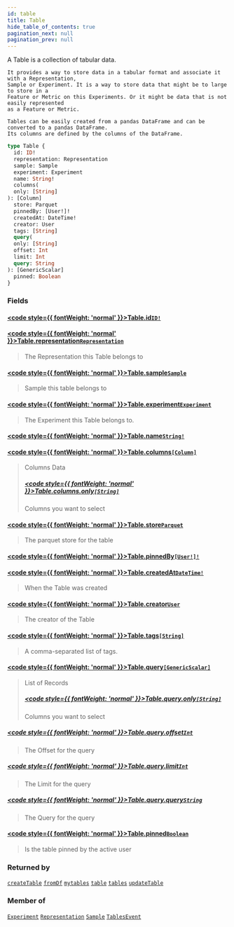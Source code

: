 ```yaml
---
id: table
title: Table
hide_table_of_contents: true
pagination_next: null
pagination_prev: null
---
```








 A Table is a collection of tabular data.

    It provides a way to store data in a tabular format and associate it with a Representation,
    Sample or Experiment. It is a way to store data that might be to large to store in a
    Feature or Metric on this Experiments. Or it might be data that is not easily represented
    as a Feature or Metric.

    Tables can be easily created from a pandas DataFrame and can be converted to a pandas DataFrame.
    Its columns are defined by the columns of the DataFrame.

    
    

```graphql
type Table {
  id: ID!
  representation: Representation
  sample: Sample
  experiment: Experiment
  name: String!
  columns(
  only: [String]
): [Column]
  store: Parquet
  pinnedBy: [User!]!
  createdAt: DateTime!
  creator: User
  tags: [String]
  query(
  only: [String]
  offset: Int
  limit: Int
  query: String
): [GenericScalar]
  pinned: Boolean
}
```


### Fields

#### [<code style={{ fontWeight: 'normal' }}>Table.<b>id</b></code>](#)<Bullet />[`ID!`](/docs/schemas/mikro/scalars/id) <Badge class="secondary" text="non-null"/> <Badge class="secondary" text="scalar"/>
> 
> 

#### [<code style={{ fontWeight: 'normal' }}>Table.<b>representation</b></code>](#)<Bullet />[`Representation`](/docs/schemas/mikro/objects/representation) <Badge class="secondary" text="object"/>
> The Representation this Table belongs to
> 

#### [<code style={{ fontWeight: 'normal' }}>Table.<b>sample</b></code>](#)<Bullet />[`Sample`](/docs/schemas/mikro/objects/sample) <Badge class="secondary" text="object"/>
> Sample this table belongs to
> 

#### [<code style={{ fontWeight: 'normal' }}>Table.<b>experiment</b></code>](#)<Bullet />[`Experiment`](/docs/schemas/mikro/objects/experiment) <Badge class="secondary" text="object"/>
> The Experiment this Table belongs to.
> 

#### [<code style={{ fontWeight: 'normal' }}>Table.<b>name</b></code>](#)<Bullet />[`String!`](/docs/schemas/mikro/scalars/string) <Badge class="secondary" text="non-null"/> <Badge class="secondary" text="scalar"/>
> 
> 

#### [<code style={{ fontWeight: 'normal' }}>Table.<b>columns</b></code>](#)<Bullet />[`[Column]`](/docs/schemas/mikro/objects/column) <Badge class="secondary" text="list"/> <Badge class="secondary" text="object"/>
> Columns Data
> ##### [<code style={{ fontWeight: 'normal' }}>Table.columns.<b>only</b></code>](#)<Bullet />[`[String]`](/docs/schemas/mikro/scalars/string) <Badge class="secondary" text="list"/> <Badge class="secondary" text="scalar"/>
> Columns you want to select
> 

#### [<code style={{ fontWeight: 'normal' }}>Table.<b>store</b></code>](#)<Bullet />[`Parquet`](/docs/schemas/mikro/scalars/parquet) <Badge class="secondary" text="scalar"/>
> The parquet store for the table
> 

#### [<code style={{ fontWeight: 'normal' }}>Table.<b>pinnedBy</b></code>](#)<Bullet />[`[User!]!`](/docs/schemas/mikro/objects/user) <Badge class="secondary" text="non-null"/> <Badge class="secondary" text="object"/>
> 
> 

#### [<code style={{ fontWeight: 'normal' }}>Table.<b>createdAt</b></code>](#)<Bullet />[`DateTime!`](/docs/schemas/mikro/scalars/date-time) <Badge class="secondary" text="non-null"/> <Badge class="secondary" text="scalar"/>
> When the Table was created
> 

#### [<code style={{ fontWeight: 'normal' }}>Table.<b>creator</b></code>](#)<Bullet />[`User`](/docs/schemas/mikro/objects/user) <Badge class="secondary" text="object"/>
> The creator of the Table
> 

#### [<code style={{ fontWeight: 'normal' }}>Table.<b>tags</b></code>](#)<Bullet />[`[String]`](/docs/schemas/mikro/scalars/string) <Badge class="secondary" text="list"/> <Badge class="secondary" text="scalar"/>
> A comma-separated list of tags.
> 

#### [<code style={{ fontWeight: 'normal' }}>Table.<b>query</b></code>](#)<Bullet />[`[GenericScalar]`](/docs/schemas/mikro/scalars/generic-scalar) <Badge class="secondary" text="list"/> <Badge class="secondary" text="scalar"/>
> List of Records
> ##### [<code style={{ fontWeight: 'normal' }}>Table.query.<b>only</b></code>](#)<Bullet />[`[String]`](/docs/schemas/mikro/scalars/string) <Badge class="secondary" text="list"/> <Badge class="secondary" text="scalar"/>
> Columns you want to select
> 

##### [<code style={{ fontWeight: 'normal' }}>Table.query.<b>offset</b></code>](#)<Bullet />[`Int`](/docs/schemas/mikro/scalars/int) <Badge class="secondary" text="scalar"/>
> The Offset for the query
> 

##### [<code style={{ fontWeight: 'normal' }}>Table.query.<b>limit</b></code>](#)<Bullet />[`Int`](/docs/schemas/mikro/scalars/int) <Badge class="secondary" text="scalar"/>
> The Limit for the query
> 

##### [<code style={{ fontWeight: 'normal' }}>Table.query.<b>query</b></code>](#)<Bullet />[`String`](/docs/schemas/mikro/scalars/string) <Badge class="secondary" text="scalar"/>
> The Query for the query
> 

#### [<code style={{ fontWeight: 'normal' }}>Table.<b>pinned</b></code>](#)<Bullet />[`Boolean`](/docs/schemas/mikro/scalars/boolean) <Badge class="secondary" text="scalar"/>
> Is the table pinned by the active user
> 



### Returned by

[`createTable`](/docs/schemas/mikro/mutations/create-table)  <Badge class="secondary" text="mutation"/><Bullet />[`fromDf`](/docs/schemas/mikro/mutations/from-df)  <Badge class="secondary" text="mutation"/><Bullet />[`mytables`](/docs/schemas/mikro/queries/mytables)  <Badge class="secondary" text="query"/><Bullet />[`table`](/docs/schemas/mikro/queries/table)  <Badge class="secondary" text="query"/><Bullet />[`tables`](/docs/schemas/mikro/queries/tables)  <Badge class="secondary" text="query"/><Bullet />[`updateTable`](/docs/schemas/mikro/mutations/update-table)  <Badge class="secondary" text="mutation"/>

### Member of

[`Experiment`](/docs/schemas/mikro/objects/experiment)  <Badge class="secondary" text="object"/><Bullet />[`Representation`](/docs/schemas/mikro/objects/representation)  <Badge class="secondary" text="object"/><Bullet />[`Sample`](/docs/schemas/mikro/objects/sample)  <Badge class="secondary" text="object"/><Bullet />[`TablesEvent`](/docs/schemas/mikro/objects/tables-event)  <Badge class="secondary" text="object"/>



